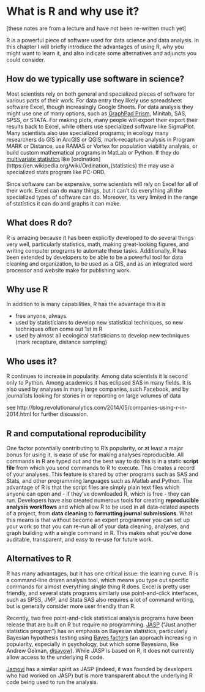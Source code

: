 # What is R and why use it?

[these notes are from a lecture and have not been re-written much yet]

R is a powerful piece of software used for data science and data analysis.  In this chapter I will briefly introduce the advantages of using R, why you might want to learn it, and also indicate some alternatives and adjuncts you could consider.

## How do we typically use software in science?

Most scientists rely on both general and specialized pieces of software for various parts of their work.  For data entry they likely use spreadsheet software Excel, though increasingly Google Sheets.  For data analysis they might use one of many options, such as [GraphPad Prism](https://www.graphpad.com/), Minitab, SAS, SPSS, or STATA.  For making plots, many people will export their export their results back to Excel, while others use specialized software like SigmaPlot.  Many scientists also use specialized programs; in ecology many researchers do GIS in ArcGIS or QGIS, mark-recapture analysis in Program MARK or Distance, use RAMAS or Vortex for population viability analysis, or build custom mathematical programs in MatLab or Python.  If they do [multivariate statistics](https://en.wikipedia.org/wiki/Multivariate_statistics) like [ordination](https://en.wikipedia.org/wiki/Ordination_(statistics) the may use a specialized stats program like PC-ORD.

Since software can be expensive, some scientists will rely on Excel for all of their work.  Excel can do many things, but it can't do everything all the specialized types of software can do.  Moreover, its very limited in the range of statistics it can do and graphs it can make.

## What does R do?

R is amazing because it has been explicitly developed to do several things very well, particularly statistics, math, making great-looking figures, and writing computer programs to automate these tasks.  Additionally, R has been extended by developers to be able to be a powerful tool for data cleaning and organization, to be used as a GIS, and as an integrated word processor and website make for publishing work.

## Why use R

In addition to is many capabilities, R has the advantage this it is 

* free anyone, always
* used by statisticians to develop new statistical techniques, so new techniques often come out 1st in R
* used by almost all ecological statisticians to develop new techniques (mark recapture, distance sampling)

## Who uses it?

R continues to increase in popularity.  Among data scientists it is second only to Python.  Among academics it has eclipsed SAS in many fields.  It is also used by analyses in many large companies, such Facebook, and by journalists looking for stories in or reporting on large volumes of data

see http://blog.revolutionanalytics.com/2014/05/companies-using-r-in-2014.html for further discussion.

## R and computational reproducibility

One factor potentially contributing to R's popularity, or at least a major bonus for using it, is ease of use for making analyses reproducible.  All commands in R are typed out and the best way to do this is in a static **script file** from which you send commands to R to execute.  This creates a record of your analyses. This feature is shared by other programs such as SAS and Stats, and other programming languages such as Matlab and Python.  The advantage of R is that the script files are simply plain text files which anyone can open and - if they've downloaded R, which is free - they can run.  Developers have also created numerous tools for creating **reproducible analysis workflows** and which allow R to be used in all data-related aspects of a project, from **data cleaning** to **formatting journal submissions**.  What this means is that without become an expert programmer you can set up your work so that you can re-run all of your data cleaning, analyses, and graph building with a single command in R.  This makes what you've done auditable, transparent, and easy to re-use for future work. 


## Alternatives to R

R has many advantages, but it has one critical issue: the learning curve.  R is a command-line driven analysis tool, which means you type out specific commands for almost everything single thing R does.  Excel is pretty user friendly, and several stats programs similarly use point-and-click interfaces, such as SPSS, JMP, and Stata  SAS also requires a lot of command writing, but is generally consider more user friendly than R.

Recently, two free point-and-click statistical analysis programs have been release that are built on R but require no programming.  [JASP](https://jasp-stats.org/) ("Just another statistics program") has an emphasis on Bayesian statistics, particularly Bayesian hypothesis testing using [Bayes factors](https://en.wikipedia.org/wiki/Bayes_factor) (an approach increasing in popularity, especially in psychology, but which some Bayesians, like Andrew Gelman, [disavow](http://andrewgelman.com/2011/04/02/so-called_bayes/)).  While JASP is based on R, it does not currently allow access to the underlying R code.

[Jamovi](https://www.jamovi.org/) has a similar spirit as JASP (indeed, it was founded by developers who had worked on JASP) but is more transparent about the underlying R code being used to run the analysis.
